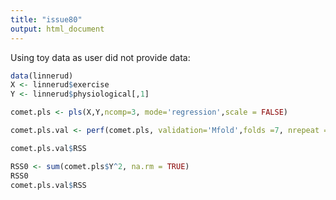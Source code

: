 ```yaml
---
title: "issue80"
output: html_document
---
```


Using toy data as user did not provide data:

```r
data(linnerud)
X <- linnerud$exercise
Y <- linnerud$physiological[,1]
```

```r
comet.pls <- pls(X,Y,ncomp=3, mode='regression',scale = FALSE)

comet.pls.val <- perf(comet.pls, validation='Mfold',folds =7, nrepeat =200, progressBar = T)
```


```r
comet.pls.val$RSS
```

```r
RSS0 <- sum(comet.pls$Y^2, na.rm = TRUE)
RSS0
comet.pls.val$RSS
```

